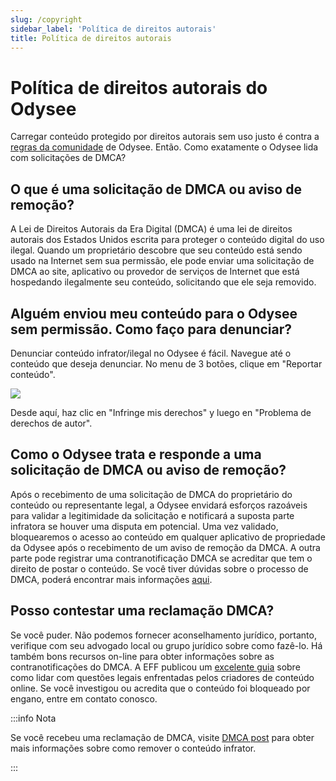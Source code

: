 ---
slug: /copyright
sidebar_label: 'Política de direitos autorais'
title: Política de direitos autorais
---

# Política de direitos autorais do Odysee

Carregar conteúdo protegido por direitos autorais sem uso justo é contra a [regras da comunidade](https://help.odysee.tv/pt/communityguidelines) de Odysee. Então. Como exatamente o Odysee lida com solicitações de DMCA?

## O que é uma solicitação de DMCA ou aviso de remoção?
A Lei de Direitos Autorais da Era Digital (DMCA) é uma lei de direitos autorais dos Estados Unidos escrita para proteger o conteúdo digital do uso ilegal. Quando um proprietário descobre que seu conteúdo está sendo usado na Internet sem sua permissão, ele pode enviar uma solicitação de DMCA ao site, aplicativo ou provedor de serviços de Internet que está hospedando ilegalmente seu conteúdo, solicitando que ele seja removido.

## Alguém enviou meu conteúdo para o Odysee sem permissão. Como faço para denunciar?
Denunciar conteúdo infrator/ilegal no Odysee é fácil. Navegue até o conteúdo que deseja denunciar. No menu de 3 botões, clique em "Reportar conteúdo".

![](https://i.imgur.com/mLXO17T.png)

Desde aquí, haz clic en "Infringe mis derechos" y luego en "Problema de derechos de autor".

## Como o Odysee trata e responde a uma solicitação de DMCA ou aviso de remoção?
Após o recebimento de uma solicitação de DMCA do proprietário do conteúdo ou representante legal, a Odysee envidará esforços razoáveis ​​para validar a legitimidade da solicitação e notificará a suposta parte infratora se houver uma disputa em potencial. Uma vez validado, bloquearemos o acesso ao conteúdo em qualquer aplicativo de propriedade da Odysee após o recebimento de um aviso de remoção da DMCA. A outra parte pode registrar uma contranotificação DMCA se acreditar que tem o direito de postar o conteúdo. Se você tiver dúvidas sobre o processo de DMCA, poderá encontrar mais informações [aqui](https://www.dmca.com/faq/What-is-a-DMCA-Takedown?_ga=2.159224446.539423696.1634061780-1382771933.1616852399).

## Posso contestar uma reclamação DMCA?
Se você puder. Não podemos fornecer aconselhamento jurídico, portanto, verifique com seu advogado local ou grupo jurídico sobre como fazê-lo. Há também bons recursos on-line para obter informações sobre as contranotificações do DMCA. A EFF publicou um [excelente guia](https://www.eff.org/issues/intellectual-property/guide-to-youtube-removals?_ga=2.164141691.539423696.1634061780-1382771933.1616852399) sobre como lidar com questões legais enfrentadas pelos criadores de conteúdo online. Se você investigou ou acredita que o conteúdo foi bloqueado por engano, entre em contato conosco.

:::info Nota

Se você recebeu uma reclamação de DMCA, visite [DMCA post](https://help.odysee.tv/pt/category-uploading/dmca-content/) para obter mais informações sobre como remover o conteúdo infrator.

:::